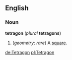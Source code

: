 ==English==
===Noun===
'''tetragon''' (''plural'' '''tetragons''')

#(''geometry; rare'') A [[square]].

[[de:Tetragon]]
[[pl:Tetragon]]